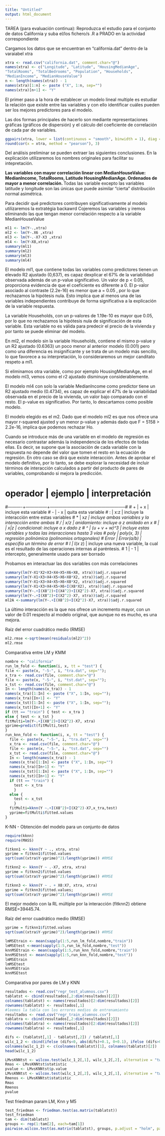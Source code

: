 ```yaml
---
title: "Untitled"
output: html_document
---
```


TAREA (para evaluación continua):
Reproduzca el estudio para el conjunto de datos
California y suba el/los fichero/s .R a PRADO en
la actividad correspondiente

Cargamos los datos que se encuentran en "california.dat" dentro de la varaiabel xtra

```r
xtra <- read.csv("california.dat", comment.char="@")
names(xtra) <- c("Longitude", "Latitude", "HousingMedianAge",
"TotalRooms", "TotalBedrooms", "Population", "Households",
"MedianIncome", "MedianHouseValue")
n <- length(names(xtra)) - 1
names(xtra)[1:n] <- paste ("X", 1:n, sep="")
names(xtra)[n+1] <- "Y"
```


El primer paso a la hora de establecer un modelo lineal multiple es estudiar la relación que existe entre las variables y con ello identificar cuáles pueden ser los mejores predictores para el modelo.

Las dos formas principales de hacerlo son mediante representaciones gráficas (gráficos de dispersión) y el cálculo del coeficiente de correlación de cada par de variables.

```r
ggpairs(xtra, lower = list(continuous = "smooth", binwidth = 1), diag = list(continuous = "barDiag", binwidth = 1), axisLabels = "none")
round(cor(x = xtra, method = "pearson"), 3)
```
Del análisis preliminar se pueden extraer las siguientes conclusiones. En la explicación utilizaremos los nombres originales para facilitar su intepretación.

**Las variables con mayor correlación linear con MedianHouseValue: MedianIncome, TotalRooms, Latitude HousingMedianAge. Ordenados de mayor a menor correlación.
**Todas las variable excepto las variables latitude y longitude son las únicas que puede asimilar “cierta” distribución normal asimétrica.

Para decidir qué predictores contribuyen significativamente al modelo utilizaremos la extratégia backawrd Cojeremos las variables y iremos eliminando las que tengan menor correlación respecto a la variable MedianHouseValue

```r
ml1 <- lm(Y~.,xtra)
ml2 <- lm(Y~.X6 ,xtra)
ml3 <- lm(Y~.-X7-X3 ,xtra)
ml4 <- lm(Y~X8,xtra)
summary(ml1)
summary(ml2)
summary(ml3)
summary(ml4)
```
El modelo ml1, que contiene todas las variables como predictores tienen un elevado R2 ajustado (0,637), es capaz dexplicar el 67% de la variabilidad observada además de un p-value significativo. Un valor de p < 0.05, proporciona evidencia de que el coeficiente es diferente a 0. El p-valor asociado al contraste (2.2e-16) es menor que a = 0.05 , por lo que rechazamos la hipótesis nula. Esto implica que al menos una de las variables independientes contribuye de forma significativa a la explicación de la variable respuesta. 

La variable Households, con un p-valores de 1.19e-10 es mayor que 0.05, por lo que no rechazamos la hipótesis nula de significación de esta variable. Esta variable no es válida para predecir el precio de la vivienda y por tanto se puede eliminar del modelo.

En ml2, el modelo sin la variable Households, contiene el mismo p-value y un R2 ajustado (0.6363) un poco menor al anterior modelo (0.001) pero como una diferencia es insignificante y  se trata de un modelo más sencillo, lo que favorece a su interpretación, lo consideraremos un mejor canditato respeto a ml1.

Si eliminamos otra variable, como por ejemplo HousingMedianAge, en el modelo ml3, vemos como el r2 ajustado disminuye considerablemente.

El modelo ml4 con solo la variable MedianIncome como predictor tiene un R2 ajustado medio (0.4734), es capaz de explicar el 47% de la variabilidad observada en el precio de la vivienda, un valor bajo comparado con el resto. El p-value es significativo. Por tanto, lo descartamos como posible modelo.

El modelo elegido es el m2. Dado que el modelo ml2 es que nos ofrece una mayor r-squared ajusted y un menor p-value y además dado que F = 5158 > 2.2e-16, implica que podemos rechazar Ho.

Cuando se introduce más de una variable en el modelo de regresión es necesario contrastar además la independencia de los efectos de todas ellas. Es decir, se supone que la asociación de cada variable con la respuesta no depende del valor que tomen el resto en la ecuación de regresión. En otro caso se dirá que existe interacción. Antes de aprobar el modelo definitivo, por lo tanto, se debe explorar la necesidad de incluir términos de interacción calculados a partir del producto de pares de variables, comprobando si mejora la predicción.

# operador |    ejemplo    | interpretación
#----------+---------------+-----------------------------------------------------#
#    +     |      + x      | incluye esta variable
#    -     |      - x      | quita esta variable
#    :     |      x:z      | incluye la interacción entre estas variables
#    *     |      x*z      | incluye ambas variables y la interacción entre ambas
#    /     |      x/z      | anidamiento: incluye a z anidado en x
#    |     |      x|z      | condicional: incluye a x dado z
#    ^     | (u + v + w)^3 | incluye estas variables y todas las interacciones hasta 3 vías
#   poly   |   poly(x, 3)  | regresión polinómica (polinomios ortogonales)
#  Error   |   Error(a/b)  | especifía un término de error
#    I     |    I(x * z)   | incluye una nueva variable, la cual es el resultado de las operaciones internas al paréntesis.
#    1     |      - 1      | intercepto, generalmente usado para ser borrado

Probamos en interactuar las dos variables con más correlaciones
```r
summary(lm(Y~X1*X2+X3+X4+X5+X6+X8, xtra))$adj.r.squared
summary(lm(Y~X1+X3+X4+X5+X6+X8*X2, xtra))$adj.r.squared
summary(lm(Y~X1+X3+X4+X5+X6+X8*X2, xtra))$adj.r.squared
summary(lm(Y~X1+X3+X4+X5+X6+I(X8*X2), xtra))$adj.r.squared
summary(lm(Y~.+I(X8^2)+I(X4^2)+I(X2^2)-X7, xtra))$adj.r.squared
summary(lm(Y~.+I(X8^2)+I(X2^2)-X7, xtra))$adj.r.squared
ml2A <-summary(lm(Y~.+I(X8^2)+I(X2^2)-X7, xtra))$adj.r.squared
```
La último interacción es la que nos ofrece un incremento mayor, con un valor de 0.01 respecto al modelo original, que aunque no es mucho, es una mejora.

Raíz del error cuadrático medio (RMSE) 

```r
ml2.rmse <-sqrt(mean(residuals(ml2)^2))
ml2.rmse
```

Comparativa entre LM y KMM

```r
nombre <- "california"
run_lm_fold <- function(i, x, tt = "test") {
file <- paste(x, "-5-", i, "tra.dat", sep=""); 
x_tra <- read.csv(file, comment.char="@") 
file <- paste(x, "-5-", i, "tst.dat", sep=""); 
x_tst <- read.csv(file, comment.char="@") 
In <- length(names(x_tra)) - 1
names(x_tra)[1:In] <- paste ("X", 1:In, sep="");
names(x_tra)[In+1] <- "Y"
names(x_tst)[1:In] <- paste ("X", 1:In, sep="");
names(x_tst)[In+1] <- "Y"
if (tt == "train") { test <- x_tra }
else { test <- x_tst }
fitMulti=lm(Y~.+I(X8^2)+I(X2^2)-X7, xtra)
yprime=predict(fitMulti,test)
}
run_knn_fold <- function(i, x, tt = "test") {
  file <- paste(x, "-5-", i, "tra.dat", sep="")
  x_tra <- read.csv(file, comment.char="@")
  file <- paste(x, "-5-", i, "tst.dat", sep="")
  x_tst <- read.csv(file, comment.char="@")
  In <- length(names(x_tra)) - 1
  names(x_tra)[1:In] <- paste ("X", 1:In, sep="") 
  names(x_tra)[In+1] <- "Y"
  names(x_tst)[1:In] <- paste ("X", 1:In, sep="") 
  names(x_tst)[In+1] <- "Y"
  if (tt == "train") {
    test <- x_tra
    } 
  else { 
    test <- x_tst
    }
  fitMulti=kknn(Y ~.+I(X8^2)+I(X2^2)-X7,x_tra,test)
  yprime=fitMulti$fitted.values
}
```

K-NN - Obtención del modelo para un conjunto de datos
```r
require(kknn)
require(MASS)

fitknn1 <- kknn(Y ~ ., xtra, xtra)
yprime = fitknn1$fitted.values
sqrt(sum((xtra$Y-yprime)^2)/length(yprime)) #RMSE

fitknn2 <- kknn(Y ~ .-X7, xtra, xtra)
yprime = fitknn2$fitted.values
sqrt(sum((xtra$Y-yprime)^2)/length(yprime)) #RMSE

fitknn3 <- kknn(Y ~ . + X8:X7, xtra, xtra) 
yprime = fitknn3$fitted.values;
sqrt(sum((xtra$Y-yprime)^2)/length(yprime)) #RMSE
```
El mejor modelo con la RL múltiple por la interacción (fitknn2) obtiene RMSE=39445.74.

Raíz del error cuadrático medio (RMSE) 

```r
yprime = fitknn1$fitted.values
sqrt(sum((xtra$Y-yprime)^2)/length(yprime)) #RMSE
```
```r
lmMSEtrain <- mean(sapply(1:5,run_lm_fold,nombre,"train"))
lmMSEtest <-mean(sapply(1:5,run_lm_fold,nombre,"test"))
knnMSEtrain <- mean(sapply(1:5,run_knn_fold,nombre,"train")) 
knnMSEtest <- mean(sapply(1:5,run_knn_fold,nombre,"test"))
lmMSEtrain
lmMSEtest
knnMSEtrain
knnMSEtest
```

Comparativa por pares de LM y KNN
```r
resultados <- read.csv("regr_test_alumnos.csv")
tablatst <- cbind(resultados[,2:dim(resultados)[2]])
colnames(tablatst) <- names(resultados)[2:dim(resultados)[2]]
rownames(tablatst) <- resultados[,1]
#leemos la tabla con los errores medios de entrenamiento
resultados <- read.csv("regr_train_alumnos.csv")
tablatra <- cbind(resultados[,2:dim(resultados)[2]])
colnames(tablatra) <- names(resultados)[2:dim(resultados)[2]]
rownames(tablatra) <- resultados[,1]
```


```r
difs <- (tablatst[,1] - tablatst[,2]) / tablatst[,1]
wilc_1_2 <- cbind(ifelse (difs<0, abs(difs)+0.1, 0+0.1), ifelse (difs>0, abs(difs)+0.1, 0+0.1))
colnames(wilc_1_2) <- c(colnames(tablatst)[1], colnames(tablatst)[2])
head(wilc_1_2)
```

```r
LMvsKNNtst <- wilcox.test(wilc_1_2[,1], wilc_1_2[,2], alternative = "two.sided", paired=TRUE)
Rmas <- LMvsKNNtst$statistic
pvalue <- LMvsKNNtst$p.value
LMvsKNNtst <- wilcox.test(wilc_1_2[,2], wilc_1_2[,1], alternative = "two.sided", paired=TRUE)
Rmenos <- LMvsKNNtst$statistic
Rmas
Rmenos
pvalue
```

Test friedman param LM, Knn y M5
```r
test_friedman <- friedman.test(as.matrix(tablatst))
test_friedman
tam <- dim(tablatst)
groups <- rep(1:tam[2], each=tam[1])
pairwise.wilcox.test(as.matrix(tablatst), groups, p.adjust = "holm", paired = TRUE)
```



